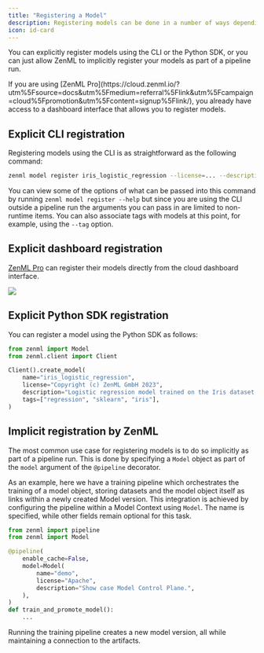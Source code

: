 ```yaml
---
title: "Registering a Model"
description: Registering models can be done in a number of ways depending on your specific needs.
icon: id-card
---
```


You can explicitly register models using the CLI or the Python SDK, or you can just allow ZenML to implicitly register your models as part of a pipeline run.

<Info>
    If you are using [ZenML Pro](https://cloud.zenml.io/?utm%5Fsource=docs&utm%5Fmedium=referral%5Flink&utm%5Fcampaign=cloud%5Fpromotion&utm%5Fcontent=signup%5Flink/), you already have access to a dashboard interface that allows you to register models.
</Info>

## Explicit CLI registration

Registering models using the CLI is as straightforward as the following command:


```bash
zenml model register iris_logistic_regression --license=... --description=...
```

You can view some of the options of what can be passed into this command by running `zenml model register --help` but since you are using the CLI outside a pipeline run the arguments you can pass in are limited to non-runtime items. You can also associate tags with models at this point, for example, using the `--tag` option.

## Explicit dashboard registration

[ZenML Pro](https://zenml.io/pro) can register their models directly from the cloud dashboard interface.

<Frame caption="Register a model on the \[ZenML Pro\](https://zenml.io/pro) dashboard">
  <img src="/images/how-to/stack-62.avif"/>
</Frame>

## Explicit Python SDK registration

You can register a model using the Python SDK as follows:

```py
from zenml import Model
from zenml.client import Client

Client().create_model(
    name="iris_logistic_regression",
    license="Copyright (c) ZenML GmbH 2023",
    description="Logistic regression model trained on the Iris dataset.",
    tags=["regression", "sklearn", "iris"],
)
```

## Implicit registration by ZenML

The most common use case for registering models is to do so implicitly as part of a pipeline run. This is done by specifying a `Model` object as part of the `model` argument of the `@pipeline` decorator.

As an example, here we have a training pipeline which orchestrates the training of a model object, storing datasets and the model object itself as links within a newly created Model version. This integration is achieved by configuring the pipeline within a Model Context using `Model`. The name is specified, while other fields remain optional for this task.

```py
from zenml import pipeline
from zenml import Model

@pipeline(
    enable_cache=False,
    model=Model(
        name="demo",
        license="Apache",
        description="Show case Model Control Plane.",
    ),
)
def train_and_promote_model():
    ...
```

Running the training pipeline creates a new model version, all while maintaining a connection to the artifacts.

